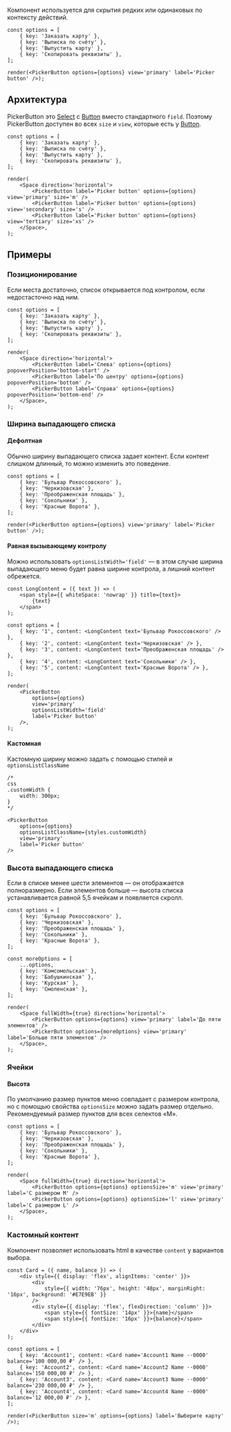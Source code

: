 Компонент используется для скрытия редких или одинаковых по контексту действий.

```tsx live
const options = [
    { key: 'Заказать карту' },
    { key: 'Выписка по счёту' },
    { key: 'Выпустить карту' },
    { key: 'Скопировать реквизиты' },
];

render(<PickerButton options={options} view='primary' label='Picker button' />);
```

## Архитектура

PickerButton это <a href="/docs/компоненты-select--select">Select</a> с <a href="/docs/компоненты-button--button">Button</a> вместо стандартного `field`.
Поэтому PickerButton доступен во всех `size` и `view`, которые есть у <a href="/docs/компоненты-button--button">Button</a>.

```tsx live
const options = [
    { key: 'Заказать карту' },
    { key: 'Выписка по счёту' },
    { key: 'Выпустить карту' },
    { key: 'Скопировать реквизиты' },
];

render(
    <Space direction='horizontal'>
        <PickerButton label='Picker button' options={options} view='primary' size='m' />
        <PickerButton label='Picker button' options={options} view='secondary' size='s' />
        <PickerButton label='Picker button' options={options} view='tertiary' size='xs' />
    </Space>,
);
```

## Примеры

### Позиционирование

Если места достаточно, список открывается под контролом, если недостасточно над ним.

```tsx live
const options = [
    { key: 'Заказать карту' },
    { key: 'Выписка по счёту' },
    { key: 'Выпустить карту' },
    { key: 'Скопировать реквизиты' },
];

render(
    <Space direction='horizontal'>
        <PickerButton label='Слева' options={options} popoverPosition='bottom-start' />
        <PickerButton label='По центру' options={options} popoverPosition='bottom' />
        <PickerButton label='Справа' options={options} popoverPosition='bottom-end' />
    </Space>,
);
```

### Ширина выпадающего списка

#### Дефолтная

Обычно ширину выпадающего списка задает контент.
Если контент слишком длинный, то можно изменить это поведение.

```tsx live
const options = [
    { key: 'Бульвар Рокоссовского' },
    { key: 'Черкизовская' },
    { key: 'Преображенская площадь' },
    { key: 'Сокольники' },
    { key: 'Красные Ворота' },
];

render(<PickerButton options={options} view='primary' label='Picker button' />);
```

#### Равная вызывающему контролу

Можно использовать `optionsListWidth='field'`
— в этом случае ширина выпадающего меню будет равна ширине контрола, а лишний контент обрежется.

```tsx live
const LongContent = ({ text }) => (
    <span style={{ whiteSpace: 'nowrap' }} title={text}>
        {text}
    </span>
);

const options = [
    { key: '1', content: <LongContent text='Бульвар Рокоссовского' /> },
    { key: '2', content: <LongContent text='Черкизовская' /> },
    { key: '3', content: <LongContent text='Преображенская площадь' /> },
    { key: '4', content: <LongContent text='Сокольники' /> },
    { key: '5', content: <LongContent text='Красные Ворота' /> },
];

render(
    <PickerButton
        options={options}
        view='primary'
        optionsListWidth='field'
        label='Picker button'
    />,
);
```

#### Кастомная

Кастомную ширину можно задать с помощью стилей и `optionsListClassName`

```tsx
/*
css
.customWidth {
    width: 300px;
}
*/

<PickerButton
    options={options}
    optionsListClassName={styles.customWidth}
    view='primary'
    label='Picker button'
/>
```

### Высота выпадающего списка

Если в списке менее шести элементов — он отображается полноразмерно.
Если элементов больше — высота списка устанавливается равной 5,5 ячейкам и появляется скролл.

```tsx live
const options = [
    { key: 'Бульвар Рокоссовского' },
    { key: 'Черкизовская' },
    { key: 'Преображенская площадь' },
    { key: 'Сокольники' },
    { key: 'Красные Ворота' },
];

const moreOptions = [
    ...options,
    { key: 'Комсомольская' },
    { key: 'Бабушкинская' },
    { key: 'Курская' },
    { key: 'Смоленская' },
];

render(
    <Space fullWidth={true} direction='horizontal'>
        <PickerButton options={options} view='primary' label='До пяти элементов' />
        <PickerButton options={moreOptions} view='primary' label='Больше пяти элементов' />
    </Space>,
);
```

### Ячейки

#### Высота

По умолчанию размер пунктов меню совпадает с размером контрола, но с помощью свойства
`optionsSize` можно задать размер отдельно. Рекомендуемый размер пунктов для всех селектов «M».

```tsx live
const options = [
    { key: 'Бульвар Рокоссовского' },
    { key: 'Черкизовская' },
    { key: 'Преображенская площадь' },
    { key: 'Сокольники' },
    { key: 'Красные Ворота' },
];

render(
    <Space fullWidth={true} direction='horizontal'>
        <PickerButton options={options} optionsSize='m' view='primary' label='С размером М' />
        <PickerButton options={options} optionsSize='l' view='primary' label='С размером L' />
    </Space>,
);
```

### Кастомный контент

Компонент позволяет использовать html в качестве `content` у вариантов выбора.

```tsx live
const Card = ({ name, balance }) => (
    <div style={{ display: 'flex', alignItems: 'center' }}>
        <div
            style={{ width: '76px', height: '48px', marginRight: '16px', background: '#E7E9EB' }}
        />
        <div style={{ display: 'flex', flexDirection: 'column' }}>
            <span style={{ fontSize: '14px' }}>{name}</span>
            <span style={{ fontSize: '16px' }}>{balance}</span>
        </div>
    </div>
);

const options = [
    { key: 'Account1', content: <Card name='Account1 Name ··0000' balance='100 000,00 ₽' /> },
    { key: 'Account2', content: <Card name='Account2 Name ··0000' balance='150 000,00 ₽' /> },
    { key: 'Account3', content: <Card name='Account3 Name ··0000' balance='230 000,00 ₽' /> },
    { key: 'Account4', content: <Card name='Account4 Name ··0000' balance='12 000,00 ₽' /> },
];

render(<PickerButton size='m' options={options} label='Выберите карту' />);
```
